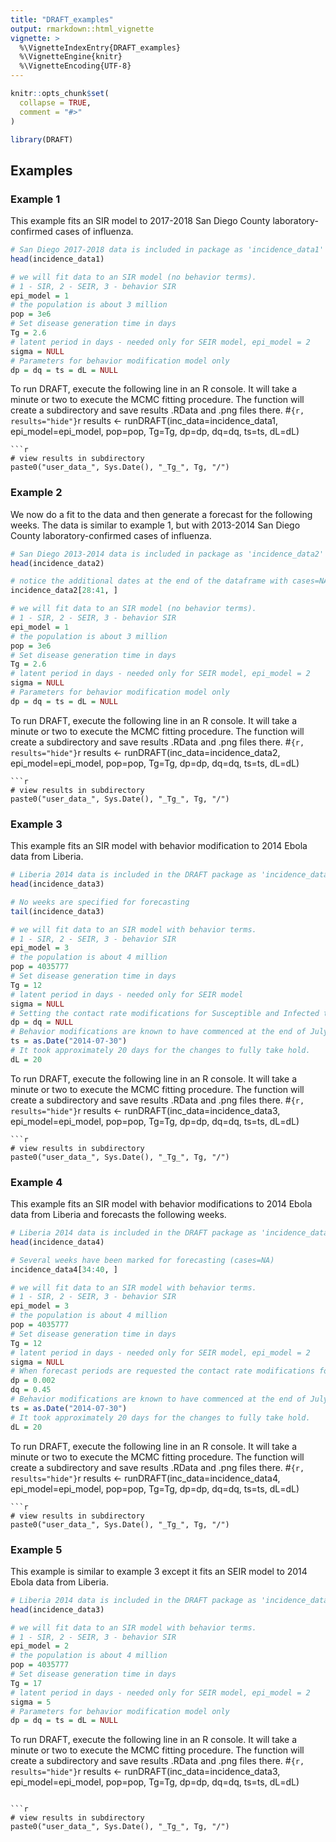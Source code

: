 ```yaml
---
title: "DRAFT_examples"
output: rmarkdown::html_vignette
vignette: >
  %\VignetteIndexEntry{DRAFT_examples}
  %\VignetteEngine{knitr}
  %\VignetteEncoding{UTF-8}
---
```


```r
knitr::opts_chunk$set(
  collapse = TRUE,
  comment = "#>"
)
```

```r
library(DRAFT)
```

## Examples

### Example 1
This example fits an SIR model to 2017-2018 San Diego County laboratory-confirmed cases of influenza.  



```r
# San Diego 2017-2018 data is included in package as 'incidence_data1'
head(incidence_data1)

# we will fit data to an SIR model (no behavior terms).
# 1 - SIR, 2 - SEIR, 3 - behavior SIR 
epi_model = 1
# the population is about 3 million
pop = 3e6
# Set disease generation time in days
Tg = 2.6
# latent period in days - needed only for SEIR model, epi_model = 2
sigma = NULL
# Parameters for behavior modification model only
dp = dq = ts = dL = NULL

```

To run DRAFT, execute the following line in an R console.  It will take a minute or two to execute the MCMC fitting procedure.  The function will create a subdirectory and save results .RData and .png files there.
#```{r, results="hide"}
```r
results <- runDRAFT(inc_data=incidence_data1, epi_model=epi_model, pop=pop, Tg=Tg, dp=dp, dq=dq, ts=ts, dL=dL)
```
```r
# view results in subdirectory
paste0("user_data_", Sys.Date(), "_Tg_", Tg, "/")
```

<!-- ![Results from Example 1.](`paste0("user_data_", Sys.Date(), "_Tg_2.6")`) -->
<!-- ![Results from Example 1.](user_data_2019-05-02_Tg_2.6/results-user_data-42.png) -->



### Example 2
We now do a fit to the data and then generate a forecast for the following weeks.  The data is similar to example 1, but with 2013-2014 San Diego County laboratory-confirmed cases of influenza.


```r
# San Diego 2013-2014 data is included in package as 'incidence_data2'
head(incidence_data2)

# notice the additional dates at the end of the dataframe with cases=NA.  DRAFT will use the non-NA points to fit a model and then run the model forward to create a forecast for all NA entries.
incidence_data2[28:41, ]

# we will fit data to an SIR model (no behavior terms).
# 1 - SIR, 2 - SEIR, 3 - behavior SIR 
epi_model = 1
# the population is about 3 million
pop = 3e6
# Set disease generation time in days
Tg = 2.6
# latent period in days - needed only for SEIR model, epi_model = 2
sigma = NULL
# Parameters for behavior modification model only
dp = dq = ts = dL = NULL

```

To run DRAFT, execute the following line in an R console.  It will take a minute or two to execute the MCMC fitting procedure.  The function will create a subdirectory and save results .RData and .png files there.
#```{r, results="hide"}
```r
results <- runDRAFT(inc_data=incidence_data2, epi_model=epi_model, pop=pop, Tg=Tg, dp=dp, dq=dq, ts=ts, dL=dL)
```
```r
# view results in subdirectory
paste0("user_data_", Sys.Date(), "_Tg_", Tg, "/")
```



### Example 3
This example fits an SIR model with behavior modification to 2014 Ebola data from Liberia.

```r
# Liberia 2014 data is included in the DRAFT package as 'incidence_data3'. 
head(incidence_data3)

# No weeks are specified for forecasting
tail(incidence_data3)

# we will fit data to an SIR model with behavior terms.
# 1 - SIR, 2 - SEIR, 3 - behavior SIR 
epi_model = 3
# the population is about 4 million
pop = 4035777
# Set disease generation time in days
Tg = 12
# latent period in days - needed only for SEIR model
sigma = NULL
# Setting the contact rate modifications for Susceptible and Infected to NULL will cause these parameters to be fit.
dp = dq = NULL
# Behavior modifications are known to have commenced at the end of July 2014.
ts = as.Date("2014-07-30")
# It took approximately 20 days for the changes to fully take hold.
dL = 20
```

To run DRAFT, execute the following line in an R console.  It will take a minute or two to execute the MCMC fitting procedure.  The function will create a subdirectory and save results .RData and .png files there.
#```{r, results="hide"}
```r
results <- runDRAFT(inc_data=incidence_data3, epi_model=epi_model, pop=pop, Tg=Tg, dp=dp, dq=dq, ts=ts, dL=dL)
```
```r
# view results in subdirectory
paste0("user_data_", Sys.Date(), "_Tg_", Tg, "/")
```


### Example 4
This example fits an SIR model with behavior modifications to 2014 Ebola data from Liberia and forecasts the following weeks.


```r
# Liberia 2014 data is included in the DRAFT package as 'incidence_data4'. 
head(incidence_data4)

# Several weeks have been marked for forecasting (cases=NA)
incidence_data4[34:40, ]

# we will fit data to an SIR model with behavior terms.
# 1 - SIR, 2 - SEIR, 3 - behavior SIR 
epi_model = 3
# the population is about 4 million
pop = 4035777
# Set disease generation time in days
Tg = 12
# latent period in days - needed only for SEIR model, epi_model = 2
sigma = NULL
# When forecast periods are requested the contact rate modifications for Susceptible and Infected must be set by the user. These values indicate that the initial contact rate for susceptibles will be multiplied by a factor of 1-dp and the initial contact rate of infectious is multiplied by a factor of 1-dq.
dp = 0.002
dq = 0.45
# Behavior modifications are known to have commenced at the end of July 2014.
ts = as.Date("2014-07-30")
# It took approximately 20 days for the changes to fully take hold.
dL = 20
```

To run DRAFT, execute the following line in an R console.  It will take a minute or two to execute the MCMC fitting procedure.  The function will create a subdirectory and save results .RData and .png files there.
#```{r, results="hide"}
```r
results <- runDRAFT(inc_data=incidence_data4, epi_model=epi_model, pop=pop, Tg=Tg, dp=dp, dq=dq, ts=ts, dL=dL)
```
```r
# view results in subdirectory
paste0("user_data_", Sys.Date(), "_Tg_", Tg, "/")
```



### Example 5
This example is similar to example 3 except it fits an SEIR model to 2014 Ebola data from Liberia.


```r
# Liberia 2014 data is included in the DRAFT package as 'incidence_data4'. 
head(incidence_data3)

# we will fit data to an SIR model with behavior terms.
# 1 - SIR, 2 - SEIR, 3 - behavior SIR 
epi_model = 2
# the population is about 4 million
pop = 4035777
# Set disease generation time in days
Tg = 17
# latent period in days - needed only for SEIR model, epi_model = 2
sigma = 5
# Parameters for behavior modification model only
dp = dq = ts = dL = NULL
```

To run DRAFT, execute the following line in an R console.  It will take a minute or two to execute the MCMC fitting procedure.  The function will create a subdirectory and save results .RData and .png files there.
#```{r, results="hide"}
```r
results <- runDRAFT(inc_data=incidence_data3, epi_model=epi_model, pop=pop, Tg=Tg, dp=dp, dq=dq, ts=ts, dL=dL)
```

```r
# view results in subdirectory
paste0("user_data_", Sys.Date(), "_Tg_", Tg, "/")
```